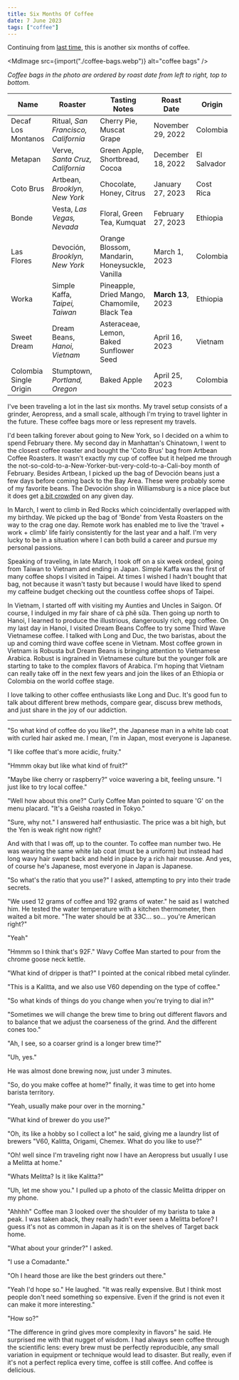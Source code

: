 ```yaml
---
title: Six Months Of Coffee
date: 7 June 2023
tags: ["coffee"]
---
```



Continuing from [last time](/blog/2022/five-months-of-coffee), this is another six months of coffee.

<MdImage src={import("./coffee-bags.webp")} alt="coffee bags" />

_Coffee bags in the photo are ordered by roast date from left to right, top to bottom._

| Name                   | Roaster                             | Tasting Notes                                  | Roast Date         | Origin      |
| ---------------------- | ----------------------------------- | ---------------------------------------------- | ------------------ | ----------- |
| Decaf Los Montanos     | Ritual, _San Francisco, California_ | Cherry Pie, Muscat Grape                       | November 29, 2022  | Colombia    |
| Metapan                | Verve, _Santa Cruz, California_     | Green Apple, Shortbread, Cocoa                 | December 18, 2022  | El Salvador |
| Coto Brus              | Artbean, _Brooklyn, New York_       | Chocolate, Honey, Citrus                       | January 27, 2023   | Cost Rica   |
| Bonde                  | Vesta, _Las Vegas, Nevada_          | Floral, Green Tea, Kumquat                     | February 27, 2023  | Ethiopia    |
| Las Flores             | Devoción, _Brooklyn, New York_      | Orange Blossom, Mandarin, Honeysuckle, Vanilla | March 1, 2023      | Colombia    |
| Worka                  | Simple Kaffa, _Taipei, Taiwan_      | Pineapple, Dried Mango, Chamomile, Black Tea   | **March 13**, 2023 | Ethiopia    |
| Sweet Dream            | Dream Beans, _Hanoi, Vietnam_       | Asteraceae, Lemon, Baked Sunflower Seed        | April 16, 2023     | Vietnam     |
| Colombia Single Origin | Stumptown, _Portland, Oregon_       | Baked Apple                                    | April 25, 2023     | Colombia    |

I've been traveling a lot in the last six months.
My travel setup consists of a grinder, Aeropress, and a small scale, although I'm trying to travel lighter in the future.
These coffee bags more or less represent my travels.

I'd been talking forever about going to New York, so I decided on a whim to spend February there.
My second day in Manhattan's Chinatown, I went to the closest coffee roaster and bought
the 'Coto Brus' bag from Artbean Coffee Roasters.
It wasn't exactly my cup of coffee but it helped me through the not-so-cold-to-a-New-Yorker-but-very-cold-to-a-Cali-boy
month of February.
Besides Artbean, I picked up the bag of Devoción beans just a few days before coming back to the Bay Area.
These were probably some of my favorite beans. The Devoción shop in Williamsburg is a nice place but
it does get [a bit crowded](/blog/2023/best-place-for-remote-work) on any given day.

In March, I went to climb in Red Rocks which coincidentally overlapped with my birthday.
We picked up the bag of 'Bonde' from Vesta Roasters on the way to the crag one day.
Remote work has enabled me to live the 'travel + work + climb' life fairly consistently for
the last year and a half. I'm very lucky to be in a situation where I can
both build a career and pursue my personal passions.

Speaking of traveling, in late March, I took off on a six week ordeal, going from Taiwan to Vietnam and ending in Japan.
Simple Kaffa was the first of many coffee shops I visited in Taipei.
At times I wished I hadn't bought that bag, not because it wasn't tasty but
because I would have liked to spend my caffeine budget checking out the countless
coffee shops of Taipei.

In Vietnam, I started off with visiting my Aunties and Uncles in Saigon.
Of course, I indulged in my fair share of cà phê sữa.
Then going up north to Hanoi, I learned to produce the illustrious, dangerously rich,
egg coffee.
On my last day in Hanoi, I visited Dream Beans Coffee to try some
Third Wave Vietnamese coffee.
I talked with Long and Duc, the two baristas, about the up and coming third wave coffee scene in Vietnam.
Most coffee grown in Vietnam is Robusta but Dream Beans is bringing attention to Vietnamese Arabica.
Robust is ingrained in Vietnamese culture but the younger folk are starting to take to the
complex flavors of Arabica.
I'm hoping that Vietnam can really take off in the next few years
and join the likes of an Ethiopia or Colombia on the world coffee stage.

I love talking to other coffee enthusiasts like Long and Duc.
It's good fun to talk about different brew methods, compare gear,
discuss brew methods, and just share in the joy of our addiction.

---

"So what kind of coffee do you like?", the Japanese man in a white lab coat with curled hair asked me.
I mean, I'm in Japan, most everyone is Japanese.

"I like coffee that's more acidic, fruity."

"Hmmm okay but like what kind of fruit?"

"Maybe like cherry or raspberry?" voice wavering a bit, feeling unsure.
"I just like to try local coffee."

"Well how about this one?" Curly Coffee Man pointed to square 'G' on the menu placard. "It's a Geisha roasted in Tokyo."

"Sure, why not." I answered half enthusiastic. The price was a bit high, but
the Yen is weak right now right?

And with that I was off, up to the counter. To coffee man number two.
He was wearing the same white lab coat (must be a uniform) but instead had long
wavy hair swept back and held in place by a rich hair mousse.
And yes, of course he's Japanese, most everyone in Japan is Japanese.

"So what's the ratio that you use?" I asked, attempting to pry into their trade secrets.

"We used 12 grams of coffee and 192 grams of water." he said as I watched him.
He tested the water temperature with a kitchen thermometer, then waited a bit more.
"The water should be at 33C... so... you're American right?"

"Yeah"

"Hmmm so I think that's 92F." Wavy Coffee Man started to pour from the chrome goose neck kettle.

"What kind of dripper is that?" I pointed at the conical ribbed metal cylinder.

"This is a Kalitta, and we also use V60 depending on the type of coffee."

"So what kinds of things do you change when you're trying to dial in?"

"Sometimes we will change the brew time to bring out different flavors
and to balance that we adjust the coarseness of the grind. And the different cones too."

"Ah, I see, so a coarser grind is a longer brew time?"

"Uh, yes."

He was almost done brewing now, just under 3 minutes.

"So, do you make coffee at home?" finally, it was time to get into home barista territory.

"Yeah, usually make pour over in the morning."

"What kind of brewer do you use?"

"Oh, its like a hobby so I collect a lot" he said, giving me a laundry list
of brewers "V60, Kalitta, Origami, Chemex. What do you like to use?"

"Oh! well since I'm traveling right now I have an Aeropress but usually I use a Melitta at home."

"Whats Melitta? Is it like Kalitta?"

"Uh, let me show you." I pulled up a photo of the classic Melitta dripper on my phone.

"Ahhhh" Coffee man 3 looked over the shoulder of my barista to take a peak.
I was taken aback, they really hadn't ever seen a Melitta before? I guess it's not as common in Japan
as it is on the shelves of Target back home.

"What about your grinder?" I asked.

"I use a Comadante."

"Oh I heard those are like the best grinders out there."

"Yeah I'd hope so." He laughed. "It was really expensive. But I think
most people don't need something so expensive. Even if the grind is not even
it can make it more interesting."

"How so?"

"The difference in grind gives more complexity in flavors" he said.
He surprised me with that nugget of wisdom. I had always seen coffee
through the scientific lens: every brew must be perfectly reproducible, any small
variation in equipment or technique would lead to disaster.
But really, even if it's not a perfect replica every time, coffee is still coffee.
And coffee is delicious.
